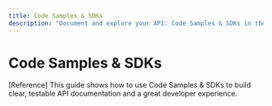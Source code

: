 ```yaml
---
title: Code Samples & SDKs
description: "Document and explore your API: Code Samples & SDKs in the API docs and playground."
---
```


# Code Samples & SDKs

[Reference] This guide shows how to use Code Samples & SDKs to build clear, testable API documentation and a great developer experience.
